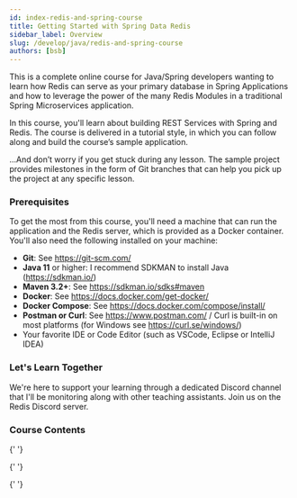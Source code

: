 ```yaml
---
id: index-redis-and-spring-course
title: Getting Started with Spring Data Redis
sidebar_label: Overview
slug: /develop/java/redis-and-spring-course
authors: [bsb]
---
```



This is a complete online course for Java/Spring developers wanting to learn how
Redis can serve as your primary database in Spring Applications and how to leverage the
power of the many Redis Modules in a traditional Spring Microservices application.

In this course, you'll learn about building REST Services with Spring and Redis.
The course is delivered in a tutorial style, in which you can follow along and
build the course’s sample application.

...And don’t worry if you get stuck during any lesson. The sample project provides
milestones in the form of Git branches that can help you pick up the project at any specific lesson.

### Prerequisites

To get the most from this course, you'll need a machine that can run the application and the Redis server, which is provided as a Docker container.
You'll also need the following installed on your machine:

- **Git**: See https://git-scm.com/
- **Java 11** or higher: I recommend SDKMAN to install Java (https://sdkman.io/)
- **Maven 3.2+**: See https://sdkman.io/sdks#maven
- **Docker**: See https://docs.docker.com/get-docker/
- **Docker Compose**: See https://docs.docker.com/compose/install/
- **Postman or Curl**: See https://www.postman.com/ / Curl is built-in on most platforms (for Windows see https://curl.se/windows/)
- Your favorite IDE or Code Editor (such as VSCode, Eclipse or IntelliJ IDEA)

### Let's Learn Together

We're here to support your learning through a dedicated Discord channel that I'll be monitoring
along with other teaching assistants. Join us on the Redis Discord server.

### Course Contents

<div class="row">
 <div class="col">
     <RedisCard
        title="1. Spring and Redis: Up and Running"
        description="Create the skeleton for the course’s Spring Boot application."
        page="/develop/java/redis-and-spring-course/lesson_1"
        />
  </div>

{' '}

<div class="col">
  <RedisCard
    title="2. Spring Data Redis"
    description="Introducing Spring Data Redis."
    page="/develop/java/redis-and-spring-course/lesson_2"
  />
</div>

 <div class="col">
     <RedisCard
        title="3. Object Mapping & Redis Repositories"
        description="Object Mapping & Redis Repositories."
        page="/develop/java/redis-and-spring-course/lesson_3"
        />
  </div>
</div>

<div class="row">
 <div class="col">
     <RedisCard
        title="4. User/Roles & Secondary Indexes"
        description="User/Roles & Secondary Indexes."
        page="/develop/java/redis-and-spring-course/lesson_4"
        />
  </div>

{' '}

<div class="col">
  <RedisCard
    title="5. Books, Categories & The Catalog"
    description="Books, Categories & The Catalog."
    page="/develop/java/redis-and-spring-course/lesson_5"
  />
</div>

   <div class="col">
     <RedisCard
        title="6. Domain Models with RedisJSON"
        description="Domain Models with RedisJSON."
        page="/develop/java/redis-and-spring-course/lesson_6"
        />
  </div>
</div>

<div class="row">
 <div class="col">
     <RedisCard
        title="7. Search with RediSearch"
        description="Search with RediSearch."
        page="/develop/java/redis-and-spring-course/lesson_7"
        />
  </div>

{' '}

<div class="col">
  <RedisCard
    title="8. Recommendations with RedisGraph"
    description="Recommendations with RedisGraph."
    page="/develop/java/redis-and-spring-course/lesson_8"
  />
</div>

   <div class="col">
     <RedisCard
        title="9. Caching REST Services with Redis"
        description="Caching REST Services with Redis."
        page="/develop/java/redis-and-spring-course/lesson_9"
        />
  </div>
</div>
